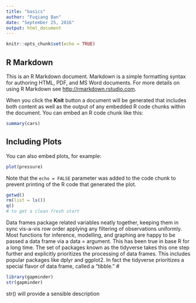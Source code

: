 ```yaml
---
title: "basics"
author: "Fuqiang Ban"
date: "September 25, 2016"
output: html_document
---
```


```r
knitr::opts_chunk$set(echo = TRUE)
```

## R Markdown

This is an R Markdown document. Markdown is a simple formatting syntax for authoring HTML, PDF, and MS Word documents. For more details on using R Markdown see <http://rmarkdown.rstudio.com>.

When you click the **Knit** button a document will be generated that includes both content as well as the output of any embedded R code chunks within the document. You can embed an R code chunk like this:

```r
summary(cars)
```

## Including Plots

You can also embed plots, for example:

```r
plot(pressure)
```


Note that the `echo = FALSE` parameter was added to the code chunk to prevent printing of the R code that generated the plot.
```r
getwd()
rm(list = ls())
q()
# to get a clean fresh start
```
Data frames package related variables neatly together,
keeping them in sync vis-a-vis row order
applying any filtering of observations uniformly.
Most functions for inference, modelling, and graphing are happy to be passed a data frame via a data = argument. This has been true in base R for a long time.
The set of packages known as the tidyverse takes this one step further and explicitly prioritizes the processing of data frames. This includes popular packages like dplyr and ggplot2. In fact the tidyverse prioritizes a special flavor of data frame, called a “tibble.”
# 
```r
library(gapminder)
str(gapminder)

```
str() will provide a sensible description


